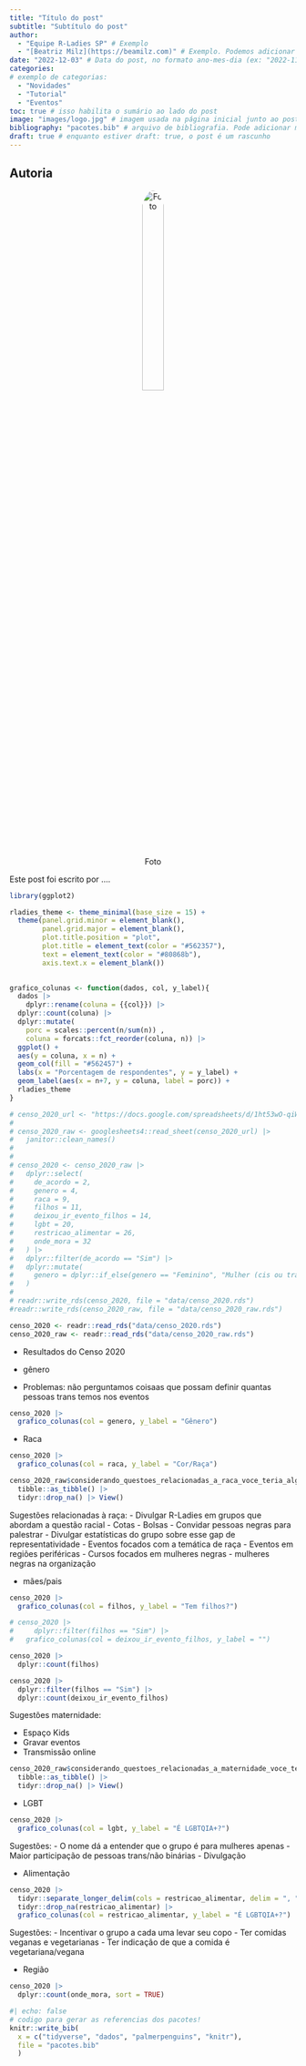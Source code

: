 ```yaml
---
title: "Título do post"
subtitle: "Subtítulo do post"
author: 
  - "Equipe R-Ladies SP" # Exemplo
  - "[Beatriz Milz](https://beamilz.com)" # Exemplo. Podemos adicionar o nome e um link com Markdown, usando o formato: "[NOME](https://link.com)"
date: "2022-12-03" # Data do post, no formato ano-mes-dia (ex: "2022-11-24")
categories: 
# exemplo de categorias:
  - "Novidades"
  - "Tutorial"
  - "Eventos"
toc: true # isso habilita o sumário ao lado do post
image: "images/logo.jpg" # imagem usada na página inicial junto ao post
bibliography: "pacotes.bib" # arquivo de bibliografia. Pode adicionar mais arquivos!
draft: true # enquanto estiver draft: true, o post é um rascunho
---
```


::: {.callout-note collapse="false"}
## Autoria

<center>

![Foto](https://url_para_sua_foto.jpg){style="width: 30%; border-radius: 50%;"}

[<i class="bi bi-house-fill"></i>](https://) [<i class="fab fa-github"></i>](https://github.com/USER) [<i class="fab fa-linkedin"></i>](https://www.linkedin.com/in/USER/) [<i class="fab fa-instagram"></i>](https://www.instagram.com/USER/)

</center>

Este post foi escrito por ....
:::

```r

library(ggplot2)

rladies_theme <- theme_minimal(base_size = 15) +
  theme(panel.grid.minor = element_blank(),
        panel.grid.major = element_blank(),
        plot.title.position = "plot",
        plot.title = element_text(color = "#562357"),
        text = element_text(color = "#80868b"),
        axis.text.x = element_blank()) 
  

grafico_colunas <- function(dados, col, y_label){
  dados |> 
    dplyr::rename(coluna = {{col}}) |> 
  dplyr::count(coluna) |> 
  dplyr::mutate(
    porc = scales::percent(n/sum(n)) ,
    coluna = forcats::fct_reorder(coluna, n)) |>
  ggplot() +
  aes(y = coluna, x = n) +
  geom_col(fill = "#562457") +
  labs(x = "Porcentagem de respondentes", y = y_label) +
  geom_label(aes(x = n+7, y = coluna, label = porc)) +
  rladies_theme
}
```

```r
# censo_2020_url <- "https://docs.google.com/spreadsheets/d/1ht53wO-qiWsrF3zLIn6DaENNLLjQGqleZL6E6g0lMTc/edit?resourcekey#gid=861397353"
# 
# censo_2020_raw <- googlesheets4::read_sheet(censo_2020_url) |>
#   janitor::clean_names()
# 
# 
# censo_2020 <- censo_2020_raw |> 
#   dplyr::select(
#     de_acordo = 2,
#     genero = 4,
#     raca = 9,
#     filhos = 11,
#     deixou_ir_evento_filhos = 14,
#     lgbt = 20,
#     restricao_alimentar = 26,
#     onde_mora = 32
#   ) |> 
#   dplyr::filter(de_acordo == "Sim") |> 
#   dplyr::mutate(
#     genero = dplyr::if_else(genero == "Feminino", "Mulher (cis ou trans)", genero)
#   )
# 
# readr::write_rds(censo_2020, file = "data/censo_2020.rds")
#readr::write_rds(censo_2020_raw, file = "data/censo_2020_raw.rds")

censo_2020 <- readr::read_rds("data/censo_2020.rds")
censo_2020_raw <- readr::read_rds("data/censo_2020_raw.rds")

```

-   Resultados do Censo 2020

-   gênero

-   Problemas: não perguntamos coisaas que possam definir quantas pessoas trans temos nos eventos

```r
censo_2020 |>
  grafico_colunas(col = genero, y_label = "Gênero")
```

-   Raca

```r
censo_2020 |>
  grafico_colunas(col = raca, y_label = "Cor/Raça")
```

```r
censo_2020_raw$considerando_questoes_relacionadas_a_raca_voce_teria_alguma_sugestao_para_que_as_r_ladies_sejam_mais_inclusivas |>
  tibble::as_tibble() |>
  tidyr::drop_na() |> View()
```

Sugestões relacionadas à raça: - Divulgar R-Ladies em grupos que abordam a questão racial - Cotas - Bolsas - Convidar pessoas negras para palestrar - Divulgar estatísticas do grupo sobre esse gap de representatividade - Eventos focados com a temática de raça - Eventos em regiões periféricas - Cursos focados em mulheres negras - mulheres negras na organização

-   mães/pais

```r
censo_2020 |>
  grafico_colunas(col = filhos, y_label = "Tem filhos?")

# censo_2020 |>
#     dplyr::filter(filhos == "Sim") |> 
#   grafico_colunas(col = deixou_ir_evento_filhos, y_label = "")
```

```r
censo_2020 |> 
  dplyr::count(filhos)

censo_2020 |> 
  dplyr::filter(filhos == "Sim") |> 
  dplyr::count(deixou_ir_evento_filhos)
```

Sugestões maternidade:

-   Espaço Kids
-   Gravar eventos
-   Transmissão online

```r
censo_2020_raw$considerando_questoes_relacionadas_a_maternidade_voce_teria_alguma_sugestao_para_que_as_r_ladies_sejam_mais_inclusivas |>
  tibble::as_tibble() |>
  tidyr::drop_na() |> View()
```

-   LGBT

```r
censo_2020 |> 
  grafico_colunas(col = lgbt, y_label = "É LGBTQIA+?")
```

Sugestões: - O nome dá a entender que o grupo é para mulheres apenas - Maior participação de pessoas trans/não binárias - Divulgação

-   Alimentação

```r
censo_2020 |> 
  tidyr::separate_longer_delim(cols = restricao_alimentar, delim = ", ") |> 
  tidyr::drop_na(restricao_alimentar) |> 
  grafico_colunas(col = restricao_alimentar, y_label = "É LGBTQIA+?")
```

Sugestões: - Incentivar o grupo a cada uma levar seu copo - Ter comidas veganas e vegetarianas - Ter indicação de que a comida é vegetariana/vegana

-   Região

```r
censo_2020 |> 
  dplyr::count(onde_mora, sort = TRUE) 
```

```r
#| echo: false
# codigo para gerar as referencias dos pacotes!
knitr::write_bib(
  x = c("tidyverse", "dados", "palmerpenguins", "knitr"),
  file = "pacotes.bib"
  )
```

<!-- inicio font awesome -->

```{=html}
<script src="https://kit.fontawesome.com/1f72d6921a.js" crossorigin="anonymous"></script>
```
<!-- final font awesome -->
